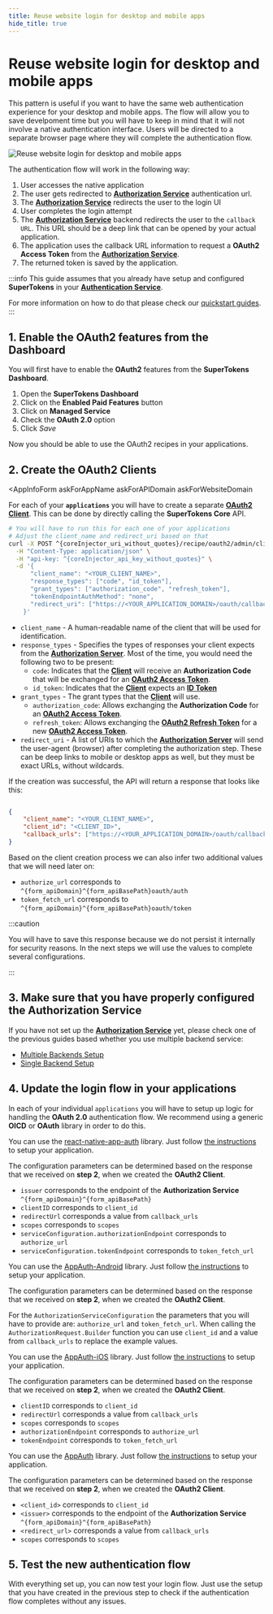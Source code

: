 ```yaml
---
title: Reuse website login for desktop and mobile apps
hide_title: true
---
```




# Reuse website login for desktop and mobile apps

This pattern is useful if you want to have the same web authentication experience for your desktop and mobile apps.
The flow will allow you to save develpoment time but you will have to keep in mind that it will not involve a native authentication interface.
Users will be directed to a separate browser page where they will complete the authentication flow.

<img src="/img/oauth/reuse-web-ui-for-mobile.png" alt="Reuse website login for desktop and mobile apps"/>

The authentication flow will work in the following way:

1. User accesses the native application
2. The user gets redirected to [**Authorization Service**](/docs/oauth/introduction#authorization-service) authentication url.
3. The [**Authorization Service**](/docs/oauth/introduction#authorization-service) redirects the user to the login UI
4. User completes the login attempt 
5. The [**Authorization Service**](/docs/oauth/introduction#authorization-service) backend redirects the user to the `callback URL`.
This URL should be a deep link that can be opened by your actual application.
6. The application uses the callback URL information to request a **OAuth2 Access Token** from the [**Authorization Service**](/docs/oauth/introduction#authorization-service).
7. The returned token is saved by the application.

:::info
This guide assumes that you already have setup and configured **SuperTokens** in your [**Authentication Service**](/docs/oauth/introduction#authentication-service). 

For more information on how to do that please check our [quickstart guides](/docs/guides).
:::

<!-- COPY SECTION -->
<!-- ./oauth/multiple-frontends-with-separate-backends.mdx -->
<!-- 1 -->

## 1. Enable the OAuth2 features from the Dashboard

You will first have to enable the **OAuth2** features from the **SuperTokens Dashboard**.
1. Open the **SuperTokens Dashboard**
2. Click on the **Enabled Paid Features** button
3. Click on **Managed Service**
4. Check the **OAuth 2.0** option
5. Click *Save* 

Now you should be able to use the OAuth2 recipes in your applications.

<!-- END COPY SECTION -->


## 2. Create the OAuth2 Clients

<CoreInjector defaultValue="https://<your-core-identifier>.aws.supertokens.io" showTenantId={false}>

<AppInfoForm
    askForAppName
    askForAPIDomain
    askForWebsiteDomain
>

For each of your **`applications`** you will have to create a separate [**OAuth2 Client**](/docs/oauth/introduction#client).
This can be done by directly calling the **SuperTokens Core** API.


```bash
# You will have to run this for each one of your applications
# Adjust the client_name and redirect_uri based on that
curl -X POST ^{coreInjector_uri_without_quotes}/recipe/oauth2/admin/clients \
  -H "Content-Type: application/json" \
  -H "api-key: ^{coreInjector_api_key_without_quotes}" \
  -d '{
      "client_name": "<YOUR_CLIENT_NAME>",
      "response_types": ["code", "id_token"],
      "grant_types": ["authorization_code", "refresh_token"],
      "tokenEndpointAuthMethod": "none",
      "redirect_uri": ["https://<YOUR_APPLICATION_DOMAIN>/oauth/callback"]
    }'
```

- `client_name` - A human-readable name of the client that will be used for identification.
- `response_types` - Specifies the types of responses your client expects from the [**Authorization Server**](/docs/oauth/introduction#authorization-server). Most of the time, you would need the following two to be present:
    - `code`: Indicates that the [**Client**](/docs/oauth/introduction#client) will receive an **Authorization Code** that will be exchanged for an [**OAuth2 Access Token**](/docs/oauth/introduction#oauth2-access-token).
    - `id_token`: Indicates that the [**Client**](/docs/oauth/introduction#client) expects an [**ID Token**](/docs/oauth/introduction#id-token)
- `grant_types` - The grant types that the [**Client**](/docs/oauth/introduction#client) will use. 
    - `authorization_code`: Allows exchanging the **Authorization Code** for an [**OAuth2 Access Token**](/docs/oauth/introduction#oauth2-access-token).
    - `refresh_token`: Allows exchanging the [**OAuth2 Refresh Token**](/docs/oauth/introduction#oauth2-refresh-token) for a new [**OAuth2 Access Token**](/docs/oauth/introduction#oauth2-access-token).
- `redirect_uri` - A list of URIs to which the [**Authorization Server**](/docs/oauth/introduction#authorization-server) will send the user-agent (browser) after completing the authorization step. These can be deep links to mobile or desktop apps as well, but they must be exact URLs, without wildcards.

If the creation was successful, the API will return a response that looks like this:

```json

{
    "client_name": "<YOUR_CLIENT_NAME>",
    "client_id": "<CLIENT_ID>",
    "callback_urls": ["https://<YOUR_APPLICATION_DOMAIN>/oauth/callback"],
}

```

Based on the client creation process we can also infer two additional values that we will need later on:
- `authorize_url` corresponds to `^{form_apiDomain}^{form_apiBasePath}oauth/auth`
- `token_fetch_url` corresponds to `^{form_apiDomain}^{form_apiBasePath}oauth/token`

:::caution

You will have to save this response because we do not persist it internally for security reasons.
In the next steps we will use the values to complete several configurations.

:::

## 3. Make sure that you have properly configured the Authorization Service

If you have not set up the [**Authorization Service**](/docs/oauth/introduction#authorization-service) yet, please check one of the previous guides based whether you use multiple backend service:
- [Multiple Backends Setup](/docs/oauth/multiple-frontends-with-separate-backends)
- [Single Backend Setup](/docs/oauth/multiple-frontends-with-a-single-backend)


## 4. Update the login flow in your applications

In each of your individual `applications` you will have to setup up logic for handling the **OAuth 2.0** authentication flow.
We recommend using a generic **OICD** or **OAuth** library in order to do this.

<OAuthMobileTabs>

<TabItem value="react-native">

You can use the [react-native-app-auth](https://commerce.nearform.com/open-source/react-native-app-auth/) library. 
Just follow [the instructions](https://commerce.nearform.com/open-source/react-native-app-auth/docs/usage/config) to setup your application. 

The configuration parameters can be determined based on the response that we received on **step 2**, when we created the **OAuth2 Client**.

- `issuer` corresponds to the endpoint of the **Authorization Service** `^{form_apiDomain}^{form_apiBasePath}`
- `clientID` corresponds to `client_id`
- `redirectUrl` corresponds a value from `callback_urls`
- `scopes` corresponds to `scopes` 
- `serviceConfiguration.authorizationEndpoint` corresponds to `authorize_url`
- `serviceConfiguration.tokenEndpoint` corresponds to `token_fetch_url`

</TabItem>

<TabItem value="android">


You can use the [AppAuth-Android](https://github.com/openid/AppAuth-Android) library. 
Just follow [the instructions](https://github.com/openid/AppAuth-Android?tab=readme-ov-file#authorization-service-configuration) to setup your application. 

The configuration parameters can be determined based on the response that we received on **step 2**, when we created the **OAuth2 Client**.

For the `AuthorizationServiceConfiguration` the parameters that you will have to provide are: `authorize_url` and `token_fetch_url`.
When calling the `AuthorizationRequest.Builder` function you can use `client_id` and a value from `callback_urls` to replace the example values.

</TabItem>


<TabItem value="ios">

You can use the [AppAuth-iOS](https://github.com/openid/AppAuth-Android) library. 
Just follow [the instructions](https://github.com/openid/AppAuth-iOS?tab=readme-ov-file#auth-flow) to setup your application. 

The configuration parameters can be determined based on the response that we received on **step 2**, when we created the **OAuth2 Client**.

- `clientID` corresponds to `client_id`
- `redirectUrl` corresponds a value from `callback_urls`
- `scopes` corresponds to `scopes` 
- `authorizationEndpoint` corresponds to `authorize_url`
- `tokenEndpoint` corresponds to `token_fetch_url`

</TabItem>

<TabItem value="flutter"> 

You can use the [AppAuth](https://github.com/MaikuB/flutter_appauth) library. 
Just follow [the instructions](https://github.com/MaikuB/flutter_appauth/tree/master/flutter_appauth) to setup your application. 

The configuration parameters can be determined based on the response that we received on **step 2**, when we created the **OAuth2 Client**.

- `<client_id>` corresponds to `client_id`
- `<issuer>` corresponds to the endpoint of the **Authorization Service** `^{form_apiDomain}^{form_apiBasePath}`
- `<redirect_url>` corresponds a value from `callback_urls`
- `scopes` corresponds to `scopes` 

</TabItem>


</OAuthMobileTabs>


## 5. Test the new authentication flow

With everything set up, you can now test your login flow.
Just use the setup that you have created in the previous step to check if the authentication flow completes without any issues.



</AppInfoForm>

</CoreInjector>
